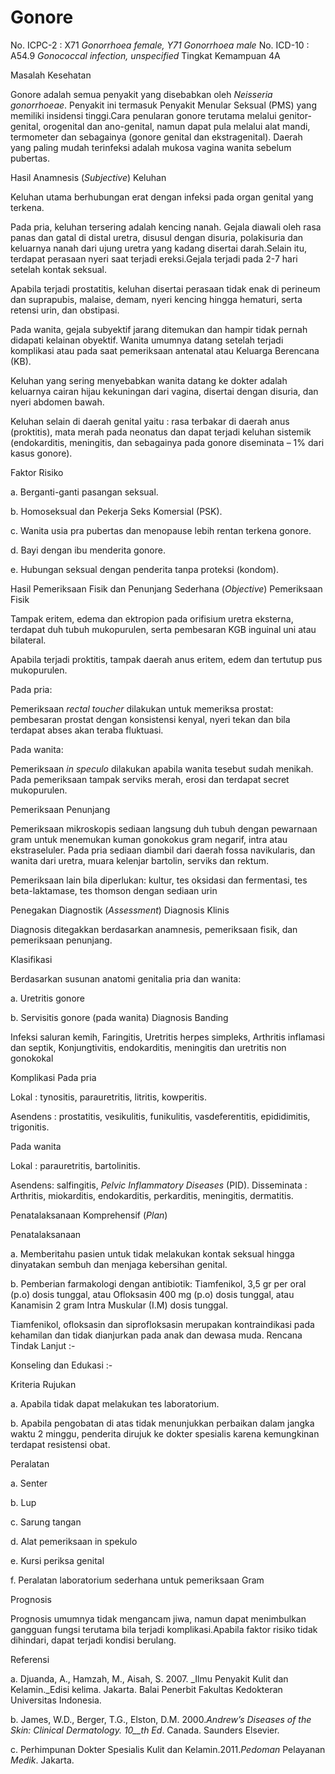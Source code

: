 # Gonore

No. ICPC-2 : X71 _Gonorrhoea female, Y71 Gonorrhoea male_ No. ICD-10 : A54.9 _Gonococcal infection, unspecified_ Tingkat Kemampuan 4A

Masalah Kesehatan

Gonore adalah semua penyakit yang disebabkan oleh _Neisseria gonorrhoeae_. Penyakit ini termasuk Penyakit Menular Seksual (PMS) yang memiliki insidensi tinggi.Cara penularan gonore terutama melalui genitor-genital, orogenital dan ano-genital, namun dapat pula melalui alat mandi, termometer dan sebagainya (gonore genital dan ekstragenital). Daerah yang paling mudah terinfeksi adalah mukosa vagina wanita sebelum pubertas.

Hasil Anamnesis (_Subjective_) Keluhan

Keluhan utama berhubungan erat dengan infeksi pada organ genital yang terkena.

Pada pria, keluhan tersering adalah kencing nanah. Gejala diawali oleh rasa panas dan gatal di distal uretra, disusul dengan disuria, polakisuria dan keluarnya nanah dari ujung uretra yang kadang disertai darah.Selain itu, terdapat perasaan nyeri saat terjadi ereksi.Gejala terjadi pada 2-7 hari setelah kontak seksual.

Apabila terjadi prostatitis, keluhan disertai perasaan tidak enak di perineum dan suprapubis, malaise, demam, nyeri kencing hingga hematuri, serta retensi urin, dan obstipasi.

Pada wanita, gejala subyektif jarang ditemukan dan hampir tidak pernah didapati kelainan obyektif. Wanita umumnya datang setelah terjadi komplikasi atau pada saat pemeriksaan antenatal atau Keluarga Berencana (KB).

 

Keluhan yang sering menyebabkan wanita datang ke dokter adalah keluarnya cairan hijau kekuningan dari vagina, disertai dengan disuria, dan nyeri abdomen bawah.

Keluhan selain di daerah genital yaitu : rasa terbakar di daerah anus (proktitis), mata merah pada neonatus dan dapat terjadi keluhan sistemik (endokarditis, meningitis, dan sebagainya pada gonore diseminata – 1% dari kasus gonore).

Faktor Risiko

a. Berganti-ganti pasangan seksual.

b. Homoseksual dan Pekerja Seks Komersial (PSK).

c. Wanita usia pra pubertas dan menopause lebih rentan terkena gonore.

d. Bayi dengan ibu menderita gonore.

e. Hubungan seksual dengan penderita tanpa proteksi (kondom).

Hasil Pemeriksaan Fisik dan Penunjang Sederhana (_Objective_) Pemeriksaan Fisik

Tampak eritem, edema dan ektropion pada orifisium uretra eksterna, terdapat duh tubuh mukopurulen, serta pembesaran KGB inguinal uni atau bilateral.

Apabila terjadi proktitis, tampak daerah anus eritem, edem dan tertutup pus mukopurulen.

Pada pria:

Pemeriksaan _rectal toucher_ dilakukan untuk memeriksa prostat: pembesaran prostat dengan konsistensi kenyal, nyeri tekan dan bila terdapat abses akan teraba fluktuasi.

Pada wanita:

Pemeriksaan _in speculo_ dilakukan apabila wanita tesebut sudah menikah. Pada pemeriksaan tampak serviks merah, erosi dan terdapat secret mukopurulen.

Pemeriksaan Penunjang

Pemeriksaan mikroskopis sediaan langsung duh tubuh dengan pewarnaan gram untuk menemukan kuman gonokokus gram negarif, intra atau ekstraseluler. Pada pria sediaan diambil dari daerah fossa navikularis, dan wanita dari uretra, muara kelenjar bartolin, serviks dan rektum.

 

Pemeriksaan lain bila diperlukan: kultur, tes oksidasi dan fermentasi, tes beta-laktamase, tes thomson dengan sediaan urin

Penegakan Diagnostik (_Assessment_) Diagnosis Klinis

Diagnosis ditegakkan berdasarkan anamnesis, pemeriksaan fisik, dan pemeriksaan penunjang.

Klasifikasi

Berdasarkan susunan anatomi genitalia pria dan wanita:

a. Uretritis gonore

b. Servisitis gonore (pada wanita) Diagnosis Banding

Infeksi saluran kemih, Faringitis, Uretritis herpes simpleks, Arthritis inflamasi dan septik, Konjungtivitis, endokarditis, meningitis dan uretritis non gonokokal

Komplikasi Pada pria

Lokal : tynositis, parauretritis, litritis, kowperitis.

Asendens : prostatitis, vesikulitis, funikulitis, vasdeferentitis, epididimitis, trigonitis.

Pada wanita

Lokal : parauretritis, bartolinitis.

Asendens: salfingitis, _Pelvic Inflammatory Diseases_ (PID). Disseminata : Arthritis, miokarditis, endokarditis, perkarditis, meningitis, dermatitis.

Penatalaksanaan Komprehensif (_Plan_)

Penatalaksanaan

a. Memberitahu pasien untuk tidak melakukan kontak seksual hingga dinyatakan sembuh dan menjaga kebersihan genital.

b. Pemberian farmakologi dengan antibiotik: Tiamfenikol, 3,5 gr per oral (p.o) dosis tunggal, atau Ofloksasin 400 mg (p.o) dosis tunggal, atau Kanamisin 2 gram Intra Muskular (I.M) dosis tunggal.

Tiamfenikol, ofloksasin dan siprofloksasin merupakan kontraindikasi pada kehamilan dan tidak dianjurkan pada anak dan dewasa muda. Rencana Tindak Lanjut :-

 

Konseling dan Edukasi :-

Kriteria Rujukan

a. Apabila tidak dapat melakukan tes laboratorium.

b. Apabila pengobatan di atas tidak menunjukkan perbaikan dalam jangka waktu 2 minggu, penderita dirujuk ke dokter spesialis karena kemungkinan terdapat resistensi obat.

Peralatan

a. Senter

b. Lup

c. Sarung tangan

d. Alat pemeriksaan in spekulo

e. Kursi periksa genital

f. Peralatan laboratorium sederhana untuk pemeriksaan Gram

Prognosis

Prognosis umumnya tidak mengancam jiwa, namun dapat menimbulkan gangguan fungsi terutama bila terjadi komplikasi.Apabila faktor risiko tidak dihindari, dapat terjadi kondisi berulang.

Referensi

a. Djuanda, A., Hamzah, M., Aisah, S. 2007. _Ilmu Penyakit Kulit dan Kelamin._Edisi kelima. Jakarta. Balai Penerbit Fakultas Kedokteran Universitas Indonesia.

b. James, W.D., Berger, T.G., Elston, D.M. 2000._Andrew’s Diseases of the Skin: Clinical Dermatology. 10__th_ _Ed_. Canada. Saunders Elsevier.

c. Perhimpunan Dokter Spesialis Kulit dan Kelamin.2011._Pedoman_ Pelayanan _Medik_. Jakarta.
